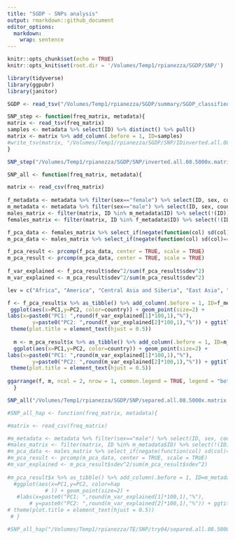 ```yaml
---
title: "SGDP - SNPs analysis"
output: rmarkdown::github_document
editor_options: 
  markdown: 
    wrap: sentence
---
```


```r
knitr::opts_chunk$set(echo = TRUE)
knitr::opts_knit$set(root.dir = '/Volumes/Temp1/rpianezza/SGDP/SNP/')
```

```r
library(tidyverse)
library(ggpubr)
library(janitor)

SGDP <- read_tsv("/Volumes/Temp1/rpianezza/SGDP/summary/SGDP_classified.tsv", col_names = c( "ID","sex","pop","country","type","familyname","length","reads","copynumber","batch", "superfamily", "shared_with"), skip=1)
```

```r
SNP_step <- function(freq_matrix, metadata){
matrix <- read_tsv(freq_matrix)
samples <- metadata %>% select(ID) %>% distinct() %>% pull()
matrix <- matrix %>% add_column(.before = 1, ID=samples)
#write_tsv(matrix, "/Volumes/Temp1/rpianezza/SGDP/SNP/IDinverted.all.08.5000x.matrix.tsv")
}

SNP_step("/Volumes/Temp1/rpianezza/SGDP/SNP/inverted.all.08.5000x.matrix.tsv", SGDP)
```


```r
SNP_all <- function(freq_matrix, metadata){

matrix <- read_csv(freq_matrix)
  
f_metadata <- metadata %>% filter(sex=="female") %>% select(ID, sex, country, pop) %>% distinct()
m_metadata <- metadata %>% filter(sex=="male") %>% select(ID, sex, country, pop) %>% distinct()
males_matrix <- filter(matrix, ID %in% m_metadata$ID) %>% select(!(ID))
females_matrix <- filter(matrix, ID %in% f_metadata$ID) %>% select(!(ID))

f_pca_data <- females_matrix %>% select_if(negate(function(col) sd(col)==0))
m_pca_data <- males_matrix %>% select_if(negate(function(col) sd(col)==0))

f_pca_result <- prcomp(f_pca_data, center = TRUE, scale = TRUE)
m_pca_result <- prcomp(m_pca_data, center = TRUE, scale = TRUE)
  
f_var_explained <- f_pca_result$sdev^2/sum(f_pca_result$sdev^2)
m_var_explained <- m_pca_result$sdev^2/sum(m_pca_result$sdev^2)

lev = c("Africa", "America", "Central Asia and Siberia", "East Asia", "South Asia", "West Eurasia", "Oceania")

f <- f_pca_result$x %>% as_tibble() %>% add_column(.before = 1, ID=f_metadata$ID, sex=f_metadata$sex, pop=f_metadata$pop, country=f_metadata$country) %>% mutate(country= relevel(as.factor(country), ref=lev)) %>% as.data.frame() %>%
 ggplot(aes(x=PC1,y=PC2, color=country)) + geom_point(size=2) +
labs(x=paste0("PC1: ",round(f_var_explained[1]*100,1),"%"),
        y=paste0("PC2: ",round(f_var_explained[2]*100,1),"%")) + ggtitle("All the repetitive sequences - females") +
 theme(plot.title = element_text(hjust = 0.5))
  
  m <- m_pca_result$x %>% as_tibble() %>% add_column(.before = 1, ID=m_metadata$ID, sex=m_metadata$sex, pop=m_metadata$pop, country=m_metadata$country) %>% mutate(country= relevel(as.factor(country), ref=lev)) %>% as.data.frame() %>%
  ggplot(aes(x=PC1,y=PC2, color=country)) + geom_point(size=2) +
labs(x=paste0("PC1: ",round(m_var_explained[1]*100,1),"%"),
        y=paste0("PC2: ",round(m_var_explained[2]*100,1),"%")) + ggtitle("All the repetitive sequences - males") +
 theme(plot.title = element_text(hjust = 0.5))
 
ggarrange(f, m, ncol = 2, nrow = 1, common.legend = TRUE, legend = "bottom", align = "hv", font.label = list(size = 10, color = "black", face = "bold", family = NULL, position = "top"))
  }
```

```r
SNP_all("/Volumes/Temp1/rpianezza/SGDP/SNP/separed.all.08.5000x.matrix.tsv", SGDP)
```

```r
#SNP_all_hap <- function(freq_matrix, metadata){

#matrix <- read_csv(freq_matrix)

#m_metadata <- metadata %>% filter(sex=="male") %>% select(ID, sex, country, pop, haplotype) %>% distinct()
#males_matrix <- filter(matrix, ID %in% m_metadata$ID) %>% select(!(ID))
#m_pca_data <- males_matrix %>% select_if(negate(function(col) sd(col)==0))
#m_pca_result <- prcomp(m_pca_data, center = TRUE, scale = TRUE)
#m_var_explained <- m_pca_result$sdev^2/sum(m_pca_result$sdev^2)
   
#m_pca_result$x %>% as_tibble() %>% add_column(.before = 1, ID=m_metadata$ID, sex=m_metadata$sex, pop=m_metadata$pop, country=m_metadata$country, hap=m_metadata$haplotype) %>% as.data.frame() %>%
  #ggplot(aes(x=PC1,y=PC2, color=hap
            # )) + geom_point(size=2) +
   #labs(x=paste0("PC1: ",round(m_var_explained[1]*100,1),"%"),
       # y=paste0("PC2: ",round(m_var_explained[2]*100,1),"%")) + ggtitle("All the repetitive sequences - males") +
# theme(plot.title = element_text(hjust = 0.5))
 # }
```

```r
#SNP_all_hap("/Volumes/Temp1/rpianezza/TE/SNP/try04/separed.all.08.5000x.matrix.tsv", metadata_hap)
```







